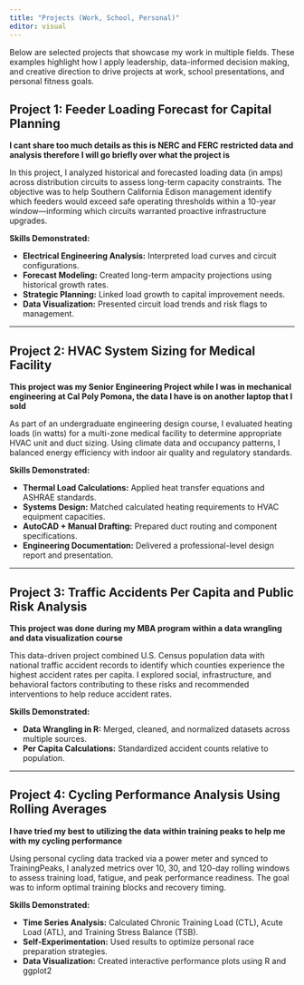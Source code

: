 ```yaml
---
title: "Projects (Work, School, Personal)"
editor: visual
---
```

Below are selected projects that showcase my work in multiple fields. These examples highlight how I apply leadership, data-informed decision making, and creative direction to drive projects at work, school presentations, and personal fitness goals.

## Project 1: Feeder Loading Forecast for Capital Planning

**I cant share too much details as this is NERC and FERC restricted data and analysis therefore I will go briefly over what the project is**

In this project, I analyzed historical and forecasted loading data (in amps) across distribution circuits to assess long-term capacity constraints. The objective was to help Southern California Edison management identify which feeders would exceed safe operating thresholds within a 10-year window—informing which circuits warranted proactive infrastructure upgrades.

**Skills Demonstrated:**

- **Electrical Engineering Analysis:** Interpreted load curves and circuit configurations.
- **Forecast Modeling:** Created long-term ampacity projections using historical growth rates.
- **Strategic Planning:** Linked load growth to capital improvement needs.
- **Data Visualization:** Presented circuit load trends and risk flags to management.

---

## Project 2: HVAC System Sizing for Medical Facility

**This project was my Senior Engineering Project while I was in mechanical engineering at Cal Poly Pomona, the data I have is on another laptop that I sold**

As part of an undergraduate engineering design course, I evaluated heating loads (in watts) for a multi-zone medical facility to determine appropriate HVAC unit and duct sizing. Using climate data and occupancy patterns, I balanced energy efficiency with indoor air quality and regulatory standards.

**Skills Demonstrated:**

- **Thermal Load Calculations:** Applied heat transfer equations and ASHRAE standards.
- **Systems Design:** Matched calculated heating requirements to HVAC equipment capacities.
- **AutoCAD + Manual Drafting:** Prepared duct routing and component specifications.
- **Engineering Documentation:** Delivered a professional-level design report and presentation.

---

## Project 3: Traffic Accidents Per Capita and Public Risk Analysis

**This project was done during my MBA program within a data wrangling and data visualization course**

This data-driven project combined U.S. Census population data with national traffic accident records to identify which counties experience the highest accident rates per capita. I explored social, infrastructure, and behavioral factors contributing to these risks and recommended interventions to help reduce accident rates.

**Skills Demonstrated:**

- **Data Wrangling in R:** Merged, cleaned, and normalized datasets across multiple sources.
- **Per Capita Calculations:**  Standardized accident counts relative to population.

---

## Project 4: Cycling Performance Analysis Using Rolling Averages

**I have tried my best to utilizing the data within training peaks to help me with my cycling performance**

Using personal cycling data tracked via a power meter and synced to TrainingPeaks, I analyzed metrics over 10, 30, and 120-day rolling windows to assess training load, fatigue, and peak performance readiness. The goal was to inform optimal training blocks and recovery timing.

**Skills Demonstrated:**

- **Time Series Analysis:** Calculated Chronic Training Load (CTL), Acute Load (ATL), and Training Stress Balance (TSB).
- **Self-Experimentation:** Used results to optimize personal race preparation strategies.
- **Data Visualization:** Created interactive performance plots using R and ggplot2

